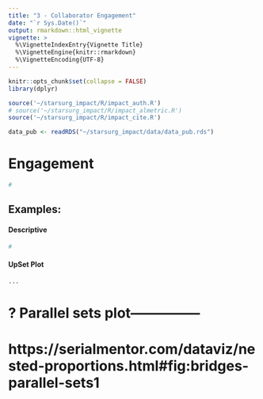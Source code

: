 ```yaml
---
title: "3 - Collaborator Engagement"
date: "`r Sys.Date()`"
output: rmarkdown::html_vignette
vignette: >
  %\VignetteIndexEntry{Vignette Title}
  %\VignetteEngine{knitr::rmarkdown}
  %\VignetteEncoding{UTF-8}
---
```

  
```r
knitr::opts_chunk$set(collapse = FALSE)
library(dplyr)

source('~/starsurg_impact/R/impact_auth.R')
# source('~/starsurg_impact/R/impact_almetric.R')
source('~/starsurg_impact/R/impact_cite.R')

data_pub <- readRDS("~/starsurg_impact/data/data_pub.rds")
```

#  Engagement 

```r
#
```

## Examples: 

#### Descriptive
```r
#

```

#### UpSet Plot
```r
...

```

# ? Parallel sets plot---------------
# https://serialmentor.com/dataviz/nested-proportions.html#fig:bridges-parallel-sets1
